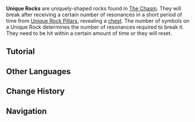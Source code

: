 {{Terminology Infobox
|image  = Tutorial Unique Rocks.png
|region = Liyue
|area   = The Chasm
|type   = Exploration
}}
'''Unique Rocks''' are uniquely-shaped rocks found in [[The Chasm]]. They will break after receiving a certain number of resonances in a short period of time from [[Unique Rock Pillar]]s, revealing a [[chest]]. The number of {{Geo}} symbols on a Unique Rock determines the number of resonances required to break it. They need to be hit within a certain amount of time or they will reset.

==Tutorial==
{{Transclude|Tutorial/Unique Rocks}}

==Other Languages==
{{Other Languages
|en      = Unique Rock
|zhs     = 奇特的岩石
|zhs_rm  = Qítè de Yánshí
|zht     = 奇特的岩石
|zht_rm  = Qítè de Yánshí
|zh_tl   = Peculiar Rock
|ja      = 変わった岩
|ja_rm   = Kawatta Iwa{{Assumed}}
|ja_tl   = Strange Rock
|ko      = 특이한 암석
|ko_rm   = Teugihan Amseok
|ko_tl   = Unique Rock
|es      = Roca extraña
|es_tl   = Strange Rock
|fr      = Pierre unique
|fr_tl   = Unique Stone
|ru      = Уникальный камень
|ru_tl   = Unique Stone
|th      = หินประหลาด
|th_rm   = 
|th_tl   = 
|vi      = {{tt|Nham Thạch|岩石}} Kỳ Lạ
|vi_tl   = Strange Rock
|de      = Seltsamer Felsen
|de_tl   = Strange Rock
|id      = Bebatuan Unik
|id_tl   = Unique Rock
|pt      = Pedra Estranha
|pt_tl   = 
|tr      = 
|tr_tl   = 
|it      = 
|it_tl   = 
}}

==Change History==
{{Change History|2.6}}

==Navigation==
{{Exploration Navbox|Liyue}}